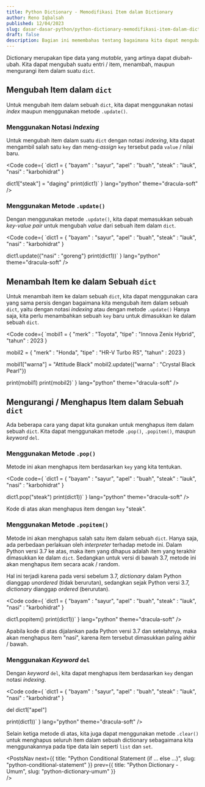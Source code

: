 ```yaml
---
title: Python Dictionary - Memodifikasi Item dalam Dictionary
author: Reno Iqbalsah
published: 12/04/2023
slug: dasar-dasar-python/python-dictionary-memodifikasi-item-dalam-dictionary
draft: false
description: Bagian ini memembahas tentang bagaimana kita dapat mengubah, menambah, dan mengurangi item dalam sebuah Dictionary pada bahasa pemrograman Python.
---
```


Dictionary merupakan tipe data yang _mutable_, yang artinya dapat diubah-ubah. Kita dapat mengubah suatu entri / item, menambah, maupun mengurangi item dalam suatu `dict`.

## Mengubah Item dalam `dict`

Untuk mengubah item dalam sebuah `dict`, kita dapat menggunakan notasi _index_ maupun menggunakan metode `.update()`.

### Menggunakan Notasi _Indexing_

Untuk mengubah item dalam suatu `dict` dengan notasi _indexing_, kita dapat mengambil salah satu `key` dan meng-_assign_ `key` tersebut pada `value` / nilai baru.

<Code
code={
`dict1 = {
    "bayam" : "sayur",
    "apel" : "buah",
    "steak" : "lauk",
    "nasi" : "karbohidrat"
}

dict1["steak"] = "daging"
print(dict1)`
}
lang="python"
theme="dracula-soft"
/>

### Menggunakan Metode `.update()`

Dengan menggunakan metode `.update()`, kita dapat memasukkan sebuah _key-value pair_ untuk mengubah _value_ dari sebuah item dalam `dict`.

<Code
code={
`dict1 = {
    "bayam" : "sayur",
    "apel" : "buah",
    "steak" : "lauk",
    "nasi" : "karbohidrat"
}

dict1.update({"nasi" : "goreng"}
print(dict1))`
}
lang="python"
theme="dracula-soft"
/>

## Menambah Item ke dalam Sebuah `dict`

Untuk menambah item ke dalam sebuah `dict`, kita dapat menggunakan cara yang sama persis dengan bagaimana kita mengubah item dalam sebuah `dict`, yaitu dengan
notasi _indexing_ atau dengan metode `.update()` Hanya saja, kita perlu menambahkan sebuah `key` baru untuk dimasukkan ke dalam sebuah `dict`.

<Code
code={
`mobil1 = {
    "merk" : "Toyota",
    "tipe" : "Innova Zenix Hybrid",
    "tahun" : 2023
}

mobil2 = {
    "merk" : "Honda",
    "tipe" : "HR-V Turbo RS",
    "tahun" : 2023
}

mobil1["warna"] = "Attitude Black"
mobil2.update({"warna" : "Crystal Black Pearl"})

print(mobil1)
print(mobil2)`
}
lang="python"
theme="dracula-soft"
/>

## Mengurangi / Menghapus Item dalam Sebuah `dict`

Ada beberapa cara yang dapat kita gunakan untuk menghapus item dalam sebuah `dict`. Kita dapat menggunakan metode `.pop()`, `.popitem()`, maupun _keyword_ `del`.

### Menggunakan Metode `.pop()`

Metode ini akan menghapus item berdasarkan `key` yang kita tentukan.

<Code
code={
`dict1 = {
    "bayam" : "sayur",
    "apel" : "buah",
    "steak" : "lauk",
    "nasi" : "karbohidrat"
}

dict1.pop("steak")
print(dict1))`
}
lang="python"
theme="dracula-soft"
/>

Kode di atas akan menghapus item dengan `key` "steak".

### Menggunakan Metode `.popitem()`

Metode ini akan menghapus salah satu item dalam sebuah `dict`. Hanya saja, ada perbedaan perlakuan oleh _interpreter_ terhadap metode ini.
Dalam Python versi 3.7 ke atas, maka item yang dihapus adalah item yang terakhir dimasukkan ke dalam `dict`. Sedangkan untuk versi di bawah 3.7,
metode ini akan menghapus item secara acak / random.

Hal ini terjadi karena pada versi sebelum 3.7, _dictionary_ dalam Python dianggap _unordered_ (tidak berurutan), sedangkan sejak Python versi 3.7, _dictionary_ dianggap _ordered_ 
(berurutan).

<Code
code={
`dict1 = {
    "bayam" : "sayur",
    "apel" : "buah",
    "steak" : "lauk",
    "nasi" : "karbohidrat"
}

dict1.popitem()
print(dict1))`
}
lang="python"
theme="dracula-soft"
/>

Apabila kode di atas dijalankan pada Python versi 3.7 dan setelahnya, maka akan menghapus item "nasi", karena item tersebut dimasukkan paling akhir / bawah.

### Menggunakan _Keyword_ `del`

Dengan _keyword_ `del`, kita dapat menghapus item berdasarkan `key` dengan notasi _indexing_.

<Code
code={
`dict1 = {
    "bayam" : "sayur",
    "apel" : "buah",
    "steak" : "lauk",
    "nasi" : "karbohidrat"
}

del dict1["apel"]

print(dict1))`
}
lang="python"
theme="dracula-soft"
/>

Selain ketiga metode di atas, kita juga dapat menggunakan metode `.clear()` untuk menghapus seluruh item dalam sebuah dictionary sebagaimana kita menggunakannya pada tipe data lain
seperti `list` dan `set`.

<PostsNav
  next={{
    title: "Python Conditional Statement (if ... else ...)",
    slug: "python-conditional-statement"
  }}
  prev={{
    title: "Python Dictionary - Umum",
    slug: "python-dictionary-umum"
  }}  
/>